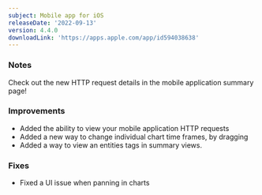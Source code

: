 ```yaml
---
subject: Mobile app for iOS
releaseDate: '2022-09-13'
version: 4.4.0
downloadLink: 'https://apps.apple.com/app/id594038638'
---
```


### Notes

Check out the new HTTP request details in the mobile application summary page!

### Improvements

* Added the ability to view your mobile application HTTP requests
* Added a new way to change individual chart time frames, by dragging
* Added a way to view an entities tags in summary views.

### Fixes

* Fixed a UI issue when panning in charts
